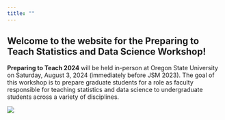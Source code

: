 ```yaml
---
title: ""
---
```


## Welcome to the website for the Preparing to Teach Statistics and Data Science Workshop! 

**Preparing to Teach 2024** will be held in-person at Oregon State University on Saturday, August 3, 2024 (immediately before JSM 2023).
The goal of this workshop is to prepare graduate students for a role as faculty responsible for teaching statistics and data science to undergraduate students across a variety of disciplines.

![](images/portland.jpg)
